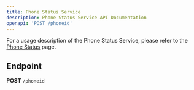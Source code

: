 ```yaml
---
title: Phone Status Service
description: Phone Status Service API Documentation
openapi: 'POST /phoneid'
---
```


For a usage description of the Phone Status Service, please refer to the [Phone Status](/essentials/phoneStatus) page.

## Endpoint

**POST** `/phoneid`

